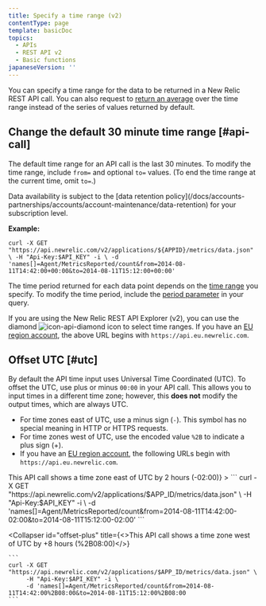 ```yaml
---
title: Specify a time range (v2)
contentType: page
template: basicDoc
topics:
  - APIs
  - REST API v2
  - Basic functions
japaneseVersion: ''
---
```


You can specify a time range for the data to be returned in a New Relic REST API call. You can also request to [return an average](/docs/apm/apis/requirements/calculating-average-metric-values-summarize) over the time range instead of the series of values returned by default.

## Change the default 30 minute time range [#api-call]

The default time range for an API call is the last 30 minutes. To modify the time range, include `from=` and optional `to=` values. (To end the time range at the current time, omit `to=`.)

<Callout variant="tip">
  Data availability is subject to the [data retention policy](/docs/accounts-partnerships/accounts/account-maintenance/data-retention) for your subscription level.
</Callout>

**Example:**

```
curl -X GET "https://api.newrelic.com/v2/applications/${APPID}/metrics/data.json" \ -H "Api-Key:$API_KEY" -i \ -d 'names[]=Agent/MetricsReported/count&from=2014-08-11T14:42:00+00:00&to=2014-08-11T15:12:00+00:00'
```

The time period returned for each data point depends on the [time range](/docs/apm/apis/requirements/extracting-metric-data#time) you specify. To modify the time period, include the [period parameter](/docs/apm/apis/requirements/extracting-metric-data#period) in your query.

If you are using the New Relic REST API Explorer (v2), you can use the diamond ![icon-api-diamond](./images/icon-api-diamond.png "icon-api-diamond") icon to select time ranges. If you have an [EU region account](/docs/using-new-relic/welcome-new-relic/getting-started/introduction-eu-region-data-center), the above URL begins with `https://api.eu.newrelic.com`.

## Offset UTC [#utc]

By default the API time input uses Universal Time Coordinated (UTC). To offset the UTC, use plus or minus `00:00` in your API call. This allows you to input times in a different time zone; however, this **does not** modify the output times, which are always UTC.

* For time zones east of UTC, use a minus sign (`-`). This symbol has no special meaning in HTTP or HTTPS requests.
* For time zones west of UTC, use the encoded value `%2B` to indicate a plus sign (+).
* If you have an [EU region account](/docs/using-new-relic/welcome-new-relic/getting-started/introduction-eu-region-data-center), the following URLs begin with `https://api.eu.newrelic.com`.

<CollapserGroup>
  <Collapser
    id="offset-minus"
    title={<>This API call shows a time zone east of UTC by 2 hours (<InlineCode>-02:00</InlineCode>)</>}
  >
    ```
    curl -X GET "https://api.newrelic.com/v2/applications/$APP_ID/metrics/data.json" \
         -H "Api-Key:$API_KEY" -i \
         -d 'names[]=Agent/MetricsReported/count&from=2014-08-11T14:42:00-02:00&to=2014-08-11T15:12:00-02:00'
    ```
  </Collapser>

  <Collapser
    id="offset-plus"
    title={<>This API call shows a time zone west of UTC by +8 hours (<InlineCode>%2B08:00</InlineCode>)</>}
  >
    ```
    curl -X GET "https://api.newrelic.com/v2/applications/$APP_ID/metrics/data.json" \
         -H "Api-Key:$API_KEY" -i \
         -d 'names[]=Agent/MetricsReported/count&from=2014-08-11T14:42:00%2B08:00&to=2014-08-11T15:12:00%2B08:00
    ```
  </Collapser>
</CollapserGroup>
